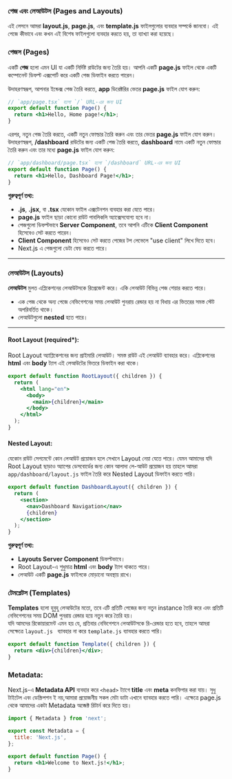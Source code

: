 
### পেজ এবং লেআউটস (Pages and Layouts)  

এই লেসনে আমরা **layout.js**, **page.js**, এবং **template.js** ফাইলগুলোর ব্যবহার সম্পর্কে জানবো। এই পেজে কীভাবে এবং কখন এই বিশেষ ফাইলগুলো ব্যবহার করতে হয়, তা ব্যাখ্যা করা হয়েছে।  

### পেজস (Pages) 
একটি **পেজ** হলো এমন UI যা একটি নির্দিষ্ট রাউটের জন্য তৈরি হয়। আপনি একটি **page.js** ফাইল থেকে একটি কম্পোনেন্ট ডিফল্ট এক্সপোর্ট করে একটি পেজ ডিফাইন করতে পারেন।  

উদাহরণস্বরূপ, আপনার ইন্ডেক্স পেজ তৈরি করতে, **app** ডিরেক্টরির ভেতর **page.js** ফাইল যোগ করুন:  

```jsx
// `app/page.tsx` হলো `/` URL-এর জন্য UI
export default function Page() {
  return <h1>Hello, Home page!</h1>;
}
```

এরপর, নতুন পেজ তৈরি করতে, একটি নতুন ফোল্ডার তৈরি করুন এবং তার ভেতর **page.js** ফাইল যোগ করুন। উদাহরণস্বরূপ, **/dashboard** রাউটের জন্য একটি পেজ তৈরি করতে, **dashboard** নামে একটি নতুন ফোল্ডার তৈরি করুন এবং তার মধ্যে **page.js** ফাইল যোগ করুন:  

```jsx
// `app/dashboard/page.tsx` হলো `/dashboard` URL-এর জন্য UI
export default function Page() {
  return <h1>Hello, Dashboard Page!</h1>;
}
```

**গুরুত্বপূর্ণ তথ্য:**  
- **.js**, **.jsx**, বা **.tsx** যেকোন ফাইল এক্সটেনশন ব্যবহার করা যেতে পারে।  
- **page.js** ফাইল ছাড়া কোনো রাউট পাবলিকলি অ্যাক্সেসযোগ্য হবে না।  
- পেজগুলো ডিফল্টভাবে **Server Component**, তবে আপনি এটিকে **Client Component** হিসেবেও সেট করতে পারেন।  
- **Client Component** হিসেবেও সেট করতে পেজের টপ লেভেলে "use client" লিখে দিতে হবে।
- Next.js এ পেজগুলো ডেটা ফেচ করতে পারে।   

---

### লেআউটস (Layouts) 
**লেআউটস** মুলত এপ্লিকেশনের লেআউটসকে রিপ্রেজেন্ট করে। একি লেআউট বিভিন্ন পেজ শেয়ার করতে পারে।
- এক পেজ থেকে অন্য পেজে নেভিগেশনের সময় লেআউট পুনরায় রেন্ডার হয় না বিধায় এর ভিতরের সমস্ত স্টেট অপরিবর্তিত থাকে। 
- লেআউটগুলো **nested** হতে পারে।  

---

#### Root Layout (required*): 
Root Layout অ্যাপ্লিকেশনের জন্য প্রাইমারি লেআউট।  সমস্ত রাউট এই লেআউট ব্যাবহার করে। এপ্লিকেশনের **html** এবং **body** ট্যাগ এই লেআউটের ভিতরে ডিফাইন করা থাকে। 

```jsx
export default function RootLayout({ children }) {
  return (
    <html lang="en">
      <body>
        <main>{children}</main>
      </body>
    </html>
  );
}
```

#### Nested Layout:  
যেকোন রাউট সেগমেন্টে কোন লেআউট প্রয়োজন হলে সেখানে Layout নেয়া যেতে পারে। যেমন আমাদের যদি Root Layout ছাড়াও অ্যাপের ডেসবোর্ডের জন্য কোন আলাদা লে-আউট প্রয়োজন হয় তাহলে আমরা
`app/dashboard/layout.js` ফাইল তৈরি করে Nested Layout ডিফাইন করতে পারি।  
```jsx
export default function DashboardLayout({ children }) {
  return (
    <section>
      <nav>Dashboard Navigation</nav>
      {children}
    </section>
  );
}
```

**গুরুত্বপূর্ণ তথ্য:**  
- **Layouts Server Component** ডিফল্টভাবে।  
- Root Layout-এ শুধুমাত্র **html** এবং **body** ট্যাগ থাকতে পারে।  
- লেআউট একটি **page.js** ফাইলকে মোড়ানো অবস্থায় রাখে।  


### টেমপ্লেটস (Templates)  
**Templates** হলো হুবুহু লেআউটের মতো, তবে এটি প্রতিটি পেজের জন্য নতুন instance তৈরি করে এবং প্রতিটি নেভিগেশনের সময় DOM পুনরায় রেন্ডার হয়ে নতুন করে তৈরি হয়।  
যদি আমদের রিকোয়ারমেন্ট এমন হয় যে, প্রতিবার নেভিগেশনে লেআউটসকে রি-রেন্ডার হতে হবে, তাহলে আমরা সেক্ষেত্রে `layout.js ` ব্যাবহার না করে `template.js` ব্যাবহার করতে পারি।

```jsx
export default function Template({ children }) {
  return <div>{children}</div>;
}
```

### Metadata:  
Next.js-এ **Metadata API** ব্যবহার করে `<head>` ট্যাগে **title** এবং **meta** কনফিগার করা যায়। সুধু টাইটেল এবং ডেস্ক্রিপশন ই নয়,আমারা প্রয়োজনীয় সকল মেটা ডাটা এখানে ব্যাবহার করতে পারি। এক্ষেত্রে page.js থেকে আমাদের একটা Metadata অব্জেক্ট রিটার্ন করে দিতে হয়। 

```jsx
import { Metadata } from 'next';

export const Metadata = {
  title: 'Next.js',
};

export default function Page() {
  return <h1>Welcome to Next.js!</h1>;
}
```

